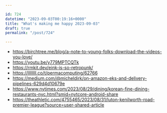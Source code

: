```yaml
---

id: 724
datetime: "2023-09-03T00:19:16+0000"
title: "What's making me happy 2023-09-03"
draft: true
permalink: "/post/724"

---
```


- https://birchtree.me/blog/a-note-to-young-folks-download-the-videos-you-love/
- https://youtu.be/y779MPTCQTk
- https://rmkit.dev/eink-is-so-retropunk/
- https://llllllll.co/t/permacomputing/62766
- https://medium.com/@micheldirk/on-amazon-eks-and-delivery-pipelines-629d4d10679e
- https://www.nytimes.com/2023/08/29/dining/korean-fine-dining-restaurants-nyc.html?smid=nytcore-android-share 
- https://theathletic.com/4755465/2023/08/31/luton-kenilworth-road-premier-league?source=user-shared-article

